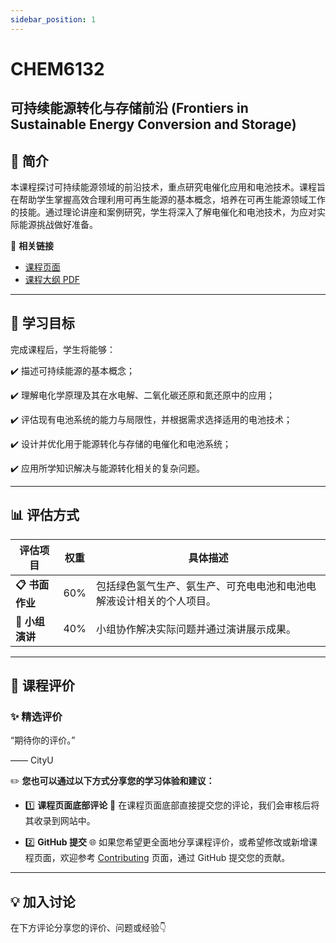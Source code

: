 ```yaml
---
sidebar_position: 1
---
```


# CHEM6132
## 可持续能源转化与存储前沿 (Frontiers in Sustainable Energy Conversion and Storage)

## **📘 简介**
本课程探讨可持续能源领域的前沿技术，重点研究电催化应用和电池技术。课程旨在帮助学生掌握高效合理利用可再生能源的基本概念，培养在可再生能源领域工作的技能。通过理论讲座和案例研究，学生将深入了解电催化和电池技术，为应对实际能源挑战做好准备。

🔗 **相关链接**
- [课程页面](https://www.cityu.edu.hk/catalogue/pg/202526/course/CHEM6132.htm)
- [课程大纲 PDF](https://www.cityu.edu.hk/catalogue/pg/202526/course/CHEM6132.pdf)

---

## **🎯 学习目标**

完成课程后，学生将能够：

✔️ 描述可持续能源的基本概念；

✔️ 理解电化学原理及其在水电解、二氧化碳还原和氮还原中的应用；

✔️ 评估现有电池系统的能力与局限性，并根据需求选择适用的电池技术；

✔️ 设计并优化用于能源转化与存储的电催化和电池系统；

✔️ 应用所学知识解决与能源转化相关的复杂问题。

---

## **📊 评估方式**

| **评估项目**                  | **权重** | **具体描述**                                                                                       |
|------------------------------|---------|---------------------------------------------------------------------------------------------------|
| **📋 书面作业**               | 60%      | 包括绿色氢气生产、氨生产、可充电电池和电池电解液设计相关的个人项目。                                            |
| **📂 小组演讲**               | 40%      | 小组协作解决实际问题并通过演讲展示成果。                                                             |

---

## **💬 课程评价**

### ✨ **精选评价**
<div className={commentStyles.commentBox}>
    <p className={commentStyles.commentText}>
        “期待你的评价。”
    </p>
    <p className={commentStyles.commentAuthor}>—— CityU</p>
</div>

✏️ **您也可以通过以下方式分享您的学习体验和建议：**

- 1️⃣ **课程页面底部评论**
💬 在课程页面底部直接提交您的评论，我们会审核后将其收录到网站中。

- 2️⃣ **GitHub 提交**
🌐 如果您希望更全面地分享课程评价，或希望修改或新增课程页面，欢迎参考 [Contributing](/contributing) 页面，通过 GitHub 提交您的贡献。

---

## **💡 加入讨论**

在下方评论分享您的评价、问题或经验👇
<Utterances />